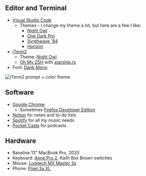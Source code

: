 ## Editor and Terminal

* [Visual Studio Code](https://code.visualstudio.com/)
  * Themes - I change my theme a lot, but here are a few I like:
      * [Night Owl](https://marketplace.visualstudio.com/items?itemName=sdras.night-owl)
      * [One Dark Pro](https://marketplace.visualstudio.com/items?itemName=zhuangtongfa.One-dark-pro)
      * [Synthwave '84](https://marketplace.visualstudio.com/items?itemName=RobbOwen.synthwave-vscode)
      * [Horizon](https://marketplace.visualstudio.com/items?itemName=jolaleye.horizon-theme-vscode)
* [iTerm2](https://iterm2.com/)
  * Theme: [Night Owl](https://github.com/nickcernis/iterm2-night-owl)
  * [Oh My ZSH](https://ohmyz.sh/) with [starship.rs](https://starship.rs/)
* Font: [Dank Mono](https://dank.sh/)

![iTerm2 prompt + color theme](/images/terminal-screenshot.png)

## Software

* [Google Chrome](https://www.google.com/chrome/)
  * Sometimes [Firefox Developer Edition](https://www.mozilla.org/en-US/firefox/developer/)
* [Notion](https://www.notion.so/) for notes and to-do lists
* [Spotify](https://www.spotify.com/us/) for all my music needs
* [Pocket Casts](https://www.pocketcasts.com/) for podcasts

## Hardware

* Baseline 13" MacBook Pro, 2020
* Keyboard: [Anne Pro 2](https://annepro2.com/), Kailh Box Brown switches
* Mouse: [Logitech MX Master 3s](https://www.logitech.com/en-us/product/mx-master-3)
* Phone: [Pixel 3a XL](https://store.google.com/us/product/pixel_3a)
